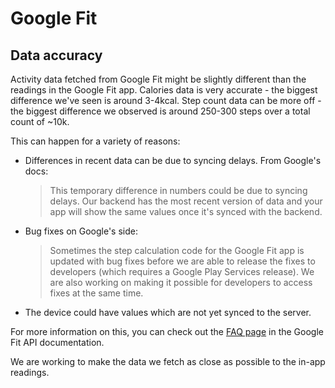 # Google Fit

## Data accuracy

Activity data fetched from Google Fit might be slightly different than the readings in the Google Fit app. Calories data is very accurate - the biggest difference we've seen is around 3-4kcal. Step count data can be more off - the biggest difference we observed is around 250-300 steps over a total count of ~10k.

This can happen for a variety of reasons:

* Differences in recent data can be due to syncing delays. From Google's docs:
    > This temporary difference in numbers could be due to syncing delays. Our backend has the most recent version of data and your app will show the same values once it's synced with the backend.
* Bug fixes on Google's side:
    > Sometimes the step calculation code for the Google Fit app is updated with bug fixes before we are able to release the fixes to developers (which requires a Google Play Services release). We are also working on making it possible for developers to access fixes at the same time.
* The device could have values which are not yet synced to the server.

For more information on this, you can check out the [FAQ page](https://developers.google.com/fit/faq#how_do_i_get_the_same_values_step_count_calories_distance_etc_as_the_google_fit_app) in the Google Fit API documentation.

We are working to make the data we fetch as close as possible to the in-app readings.

